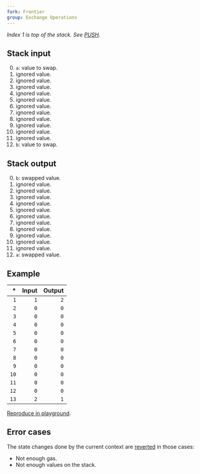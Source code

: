 ```yaml
---
fork: Frontier
group: Exchange Operations
---
```


_Index 1 is top of the stack. See [PUSH](/#60)._

## Stack input

0. `a`: value to swap.
1. ignored value.
2. ignored value.
3. ignored value.
4. ignored value.
5. ignored value.
6. ignored value.
7. ignored value.
8. ignored value.
9. ignored value.
10. ignored value.
11. ignored value.
12. `b`: value to swap.

## Stack output

0. `b`: swapped value.
1. ignored value.
2. ignored value.
3. ignored value.
4. ignored value.
5. ignored value.
6. ignored value.
7. ignored value.
8. ignored value.
9. ignored value.
10. ignored value.
11. ignored value.
12. `a`: swapped value.

## Example

|   \* | Input | Output |
| ---: | ----: | -----: |
|  `1` |   `1` |    `2` |
|  `2` |   `0` |    `0` |
|  `3` |   `0` |    `0` |
|  `4` |   `0` |    `0` |
|  `5` |   `0` |    `0` |
|  `6` |   `0` |    `0` |
|  `7` |   `0` |    `0` |
|  `8` |   `0` |    `0` |
|  `9` |   `0` |    `0` |
| `10` |   `0` |    `0` |
| `11` |   `0` |    `0` |
| `12` |   `0` |    `0` |
| `13` |   `2` |    `1` |

[Reproduce in playground](/playground?unit=Wei&codeType=Mnemonic&code='xet%20state~2zzzzv1yyxwapySWAP12'~yPUSH1%20v0y%5Cnx%2F%2F%20Svz~0~%01vxyz~_).

## Error cases

The state changes done by the current context are [reverted](#FD) in those cases:

- Not enough gas.
- Not enough values on the stack.
